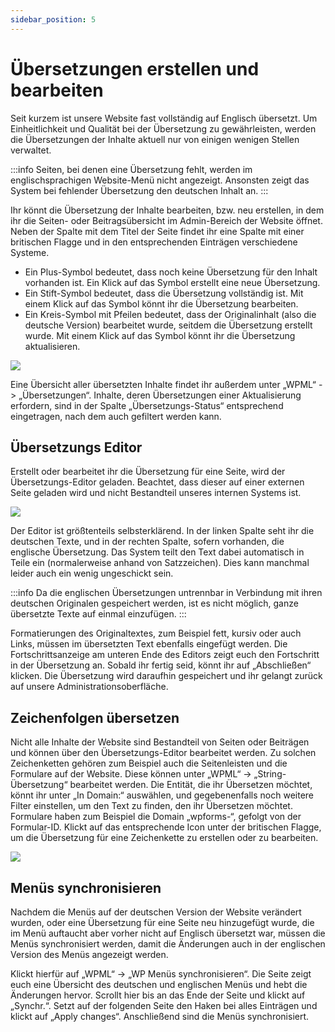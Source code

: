 ```yaml
---
sidebar_position: 5
---
```


# Übersetzungen erstellen und bearbeiten
Seit kurzem ist unsere Website fast vollständig auf Englisch übersetzt. Um Einheitlichkeit und Qualität bei der Übersetzung zu gewährleisten, werden die Übersetzungen der Inhalte aktuell nur von einigen wenigen Stellen verwaltet.

:::info
Seiten, bei denen eine Übersetzung fehlt, werden im englischsprachigen Website-Menü nicht angezeigt. Ansonsten zeigt das System bei fehlender Übersetzung den deutschen Inhalt an.
:::


Ihr könnt die Übersetzung der Inhalte bearbeiten, bzw. neu erstellen, in dem ihr die Seiten- oder Beitragsübersicht im Admin-Bereich der Website öffnet. Neben der Spalte mit dem Titel der Seite findet ihr eine Spalte mit einer britischen Flagge und in den entsprechenden Einträgen verschiedene Systeme.

-   Ein Plus-Symbol bedeutet, dass noch keine Übersetzung für den Inhalt vorhanden ist. Ein Klick auf das Symbol erstellt eine neue Übersetzung.    
-   Ein Stift-Symbol bedeutet, dass die Übersetzung vollständig ist. Mit einem Klick auf das Symbol könnt ihr die Übersetzung bearbeiten.
-   Ein Kreis-Symbol mit Pfeilen bedeutet, dass der Originalinhalt (also die deutsche Version) bearbeitet wurde, seitdem die Übersetzung erstellt wurde. Mit einem Klick auf das Symbol könnt ihr die Übersetzung aktualisieren.


![](/img/guide-pics/image24.png)

Eine Übersicht aller übersetzten Inhalte findet ihr außerdem unter „WPML“ -> „Übersetzungen“. Inhalte, deren Übersetzungen einer Aktualisierung erfordern, sind in der Spalte „Übersetzungs-Status“ entsprechend eingetragen, nach dem auch gefiltert werden kann.

## Übersetzungs Editor
Erstellt oder bearbeitet ihr die Übersetzung für eine Seite, wird der Übersetzungs-Editor geladen. Beachtet, dass dieser auf einer externen Seite geladen wird und nicht Bestandteil unseres internen Systems ist.

![](/img/guide-pics/image25.png)

Der Editor ist größtenteils selbsterklärend. In der linken Spalte seht ihr die deutschen Texte, und in der rechten Spalte, sofern vorhanden, die englische Übersetzung. Das System teilt den Text dabei automatisch in Teile ein (normalerweise anhand von Satzzeichen). Dies kann manchmal leider auch ein wenig ungeschickt sein.

:::info
Da die englischen Übersetzungen untrennbar in Verbindung mit ihren deutschen Originalen gespeichert werden, ist es nicht möglich, ganze übersetzte Texte auf einmal einzufügen.
:::

Formatierungen des Originaltextes, zum Beispiel fett, kursiv oder auch Links, müssen im übersetzten Text ebenfalls eingefügt werden. Die Fortschrittsanzeige am unteren Ende des Editors zeigt euch den Fortschritt in der Übersetzung an. Sobald ihr fertig seid, könnt ihr auf „Abschließen“ klicken. Die Übersetzung wird daraufhin gespeichert und ihr gelangt zurück auf unsere Administrationsoberfläche.
 
## Zeichenfolgen übersetzen
Nicht alle Inhalte der Website sind Bestandteil von Seiten oder Beiträgen und können über den Übersetzungs-Editor bearbeitet werden. Zu solchen Zeichenketten gehören zum Beispiel auch die Seitenleisten und die Formulare auf der Website. Diese können unter „WPML“ -> „String-Übersetzung“ bearbeitet werden. Die Entität, die ihr Übersetzen möchtet, könnt ihr unter „In Domain:“ auswählen, und gegebenenfalls noch weitere Filter einstellen, um den Text zu finden, den ihr Übersetzen möchtet. Formulare haben zum Beispiel die Domain „wpforms-“, gefolgt von der Formular-ID. Klickt auf das entsprechende Icon unter der britischen Flagge, um die Übersetzung für eine Zeichenkette zu erstellen oder zu bearbeiten.

![](/img/guide-pics/image26.png)


## Menüs synchronisieren
Nachdem die Menüs auf der deutschen Version der Website verändert wurden, oder eine Übersetzung für eine Seite neu hinzugefügt wurde, die im Menü auftaucht aber vorher nicht auf Englisch übersetzt war, müssen die Menüs synchronisiert werden, damit die Änderungen auch in der englischen Version des Menüs angezeigt werden.

Klickt hierfür auf „WPML“ -> „WP Menüs synchronisieren“. Die Seite zeigt euch eine Übersicht des deutschen und englischen Menüs und hebt die Änderungen hervor. Scrollt hier bis an das Ende der Seite und klickt auf „Synchr.“. Setzt auf der folgenden Seite den Haken bei alles Einträgen und klickt auf „Apply changes“. Anschließend sind die Menüs synchronisiert.

